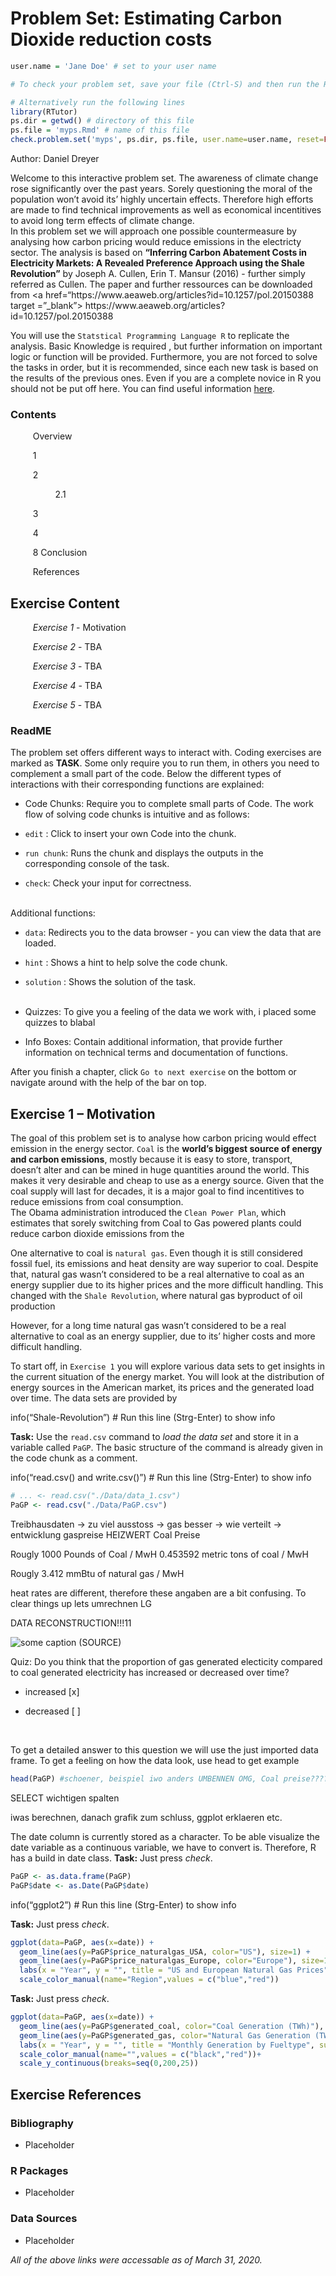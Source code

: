 # Problem Set: Estimating Carbon Dioxide reduction costs


```r

user.name = 'Jane Doe' # set to your user name

# To check your problem set, save your file (Ctrl-S) and then run the RStudio Addin 'Check Problemset'

# Alternatively run the following lines 
library(RTutor)
ps.dir = getwd() # directory of this file
ps.file = 'myps.Rmd' # name of this file
check.problem.set('myps', ps.dir, ps.file, user.name=user.name, reset=FALSE)
```


Author: Daniel Dreyer



Welcome to this interactive problem set. The awareness of climate change rose significantly over the past years. Sorely questioning the moral of the population won't avoid its' highly uncertain effects. Therefore high efforts are made to find technical improvements as well as economical incentitives to avoid long term effects of climate change.   
In this problem set we will approach one possible countermeasure by analysing how carbon pricing would reduce emissions in the electricty sector. The analysis is based on **"Inferring Carbon Abatement Costs in Electricity Markets: A Revealed Preference Approach using the Shale Revolution"** by Joseph A. Cullen, Erin T. Mansur (2016) - further simply referred as Cullen. The paper and further ressources can be downloaded from <a href="https://www.aeaweb.org/articles?id=10.1257/pol.20150388   target = "_blank"> https://www.aeaweb.org/articles?id=10.1257/pol.20150388</a>

You will use the `Statstical Programming Language R` to replicate the analysis. Basic Knowledge is required , but further information on important logic or function will be provided. Furthermore, you are not forced to solve the tasks in order, but it is recommended, since each new task is based on the results of the previous ones. Even if you are a complete novice in R you should not be put off here. You can find useful information 
[here](https://cran.r-project.org/manuals.html).



### Contents

$\qquad$  Overview
  
$\qquad$  1

$\qquad$  2

$\qquad$ $\qquad$ 2.1 

$\qquad$  3 

$\qquad$  4

$\qquad$  8 Conclusion

$\qquad$ References


## Exercise Content

$\qquad$ *Exercise 1* - Motivation

$\qquad$ *Exercise 2* - TBA

$\qquad$ *Exercise 3* - TBA

$\qquad$ *Exercise 4* - TBA

$\qquad$ *Exercise 5* - TBA


### ReadME


The problem set offers different ways to interact with. Coding exercises are marked as **TASK**. Some only require you to run them, in others you need to complement a small part of the code. Below the different types of interactions with their corresponding functions are explained:   


 - Code Chunks: Require you to complete small parts of Code. The work flow of solving code chunks is intuitive and as follows:
                
  + `edit` : Click to insert your own Code into the chunk.
  + `run chunk`: Runs the chunk and displays the outputs in the corresponding console of the task.
  + `check`: Check your input for correctness.  
&nbsp;

  
  Additional functions:    
                   
  + `data`: Redirects you to the data browser - you can view the data that are loaded.
  + `hint` : Shows a hint to help solve the code chunk.
  + `solution` : Shows the solution of the task.  
&nbsp;

  
 - Quizzes: To give you a feeling of the data we work with, i placed some quizzes to blabal
    
 - Info Boxes: Contain additional information, that provide further information on technical terms and documentation of functions.
 

After you finish a chapter, click `Go to next exercise` on the bottom or navigate around with the help of the bar on top.


## Exercise 1 -- Motivation

The goal of this problem set is to analyse how carbon pricing would effect emission in the energy sector. `Coal` is the **world's biggest source of energy and carbon emissions**, mostly because it is easy to store, transport, doesn't alter and can be mined in huge quantities around the world. This makes it very desirable and cheap to use as a energy source. Given that the coal supply will last for decades, it is a major goal to find incentitives to reduce emissions from coal consumption.  
The Obama administration introduced the `Clean Power Plan`, which estimates that sorely switching from Coal to Gas powered plants could reduce carbon dioxide emissions from the 




One alternative to coal is `natural gas`. Even though it is still considered fossil fuel, its emissions and heat density are way superior to coal. Despite that, natural gas wasn't considered to be a real alternative to coal as an energy supplier due to its higher prices and the more difficult handling. This changed with the `Shale Revolution`, where natural gas 
byproduct of oil production


However, for a long time natural gas wasn't considered to be a real alternative to coal as an energy supplier, due to its' higher costs and more difficult handling.


To start off, in `Exercise 1` you will explore various data sets to get insights in the current situation of the energy market. You will look at the distribution of energy sources in the American market, its prices and the generated load over time.
The data sets are provided by 

info("Shale-Revolution") # Run this line (Strg-Enter) to show info


**Task:**
Use the `read.csv` command to *load the data set* and store it in a variable called `PaGP`.
The basic structure of the command is already given in the code chunk as a comment.

info("read.csv() and write.csv()") # Run this line (Strg-Enter) to show info

```r
# ... <- read.csv("./Data/data_1.csv")
PaGP <- read.csv("./Data/PaGP.csv")
```


Treibhausdaten -> zu viel ausstoss -> gas besser -> wie verteilt -> entwicklung gaspreise
HEIZWERT Coal Preise

Rougly 1000 Pounds of Coal / MwH
0.453592 metric tons of coal / MwH

Rougly 3.412 mmBtu of natural gas / MwH

heat rates are different, therefore these angaben are a bit confusing. To clear things up lets umrechnen LG

DATA RECONSTRUCTION!!!11

![some caption](./Material/interconnections.png) (SOURCE)



Quiz: Do you think that the proportion of gas generated electicity compared to coal generated electricity has increased or decreased over time?

- increased [x]

- decreased [ ]

&nbsp;


To get a detailed answer to this question we will use the just imported data frame. To get a feeling on how the data look, use head to get example


```r
head(PaGP) #schoener, beispiel iwo anders UMBENNEN OMG, Coal preise???? evtl sample_n()
```


SELECT wichtigen spalten

iwas berechnen, danach grafik zum schluss, ggplot erklaeren etc.


The date column is currently stored as a character. To be able visualize the date variable as a continuous variable, we have to convert is. Therefore, R has a build in date class.
**Task:** Just press *check*.

```r
PaGP <- as.data.frame(PaGP)
PaGP$date <- as.Date(PaGP$date)
```



info("ggplot2") # Run this line (Strg-Enter) to show info






**Task:** Just press *check*.

```r
ggplot(data=PaGP, aes(x=date)) +
  geom_line(aes(y=PaGP$price_naturalgas_USA, color="US"), size=1) +
  geom_line(aes(y=PaGP$price_naturalgas_Europe, color="Europe"), size=1) +
  labs(x = "Year", y = "", title = "US and European Natural Gas Prices", subtitle = "Y=$/MMBTU")+
  scale_color_manual(name="Region",values = c("blue","red"))
```


**Task:** Just press *check*.

```r
ggplot(data=PaGP, aes(x=date)) +
  geom_line(aes(y=PaGP$generated_coal, color="Coal Generation (TWh)"), size=1) +
  geom_line(aes(y=PaGP$generated_gas, color="Natural Gas Generation (TWh)"), size=1, linetype="dotted") +
  labs(x = "Year", y = "", title = "Monthly Generation by Fueltype", subtitle = "Y=Monthly Electricty (TWh)")+
  scale_color_manual(name="",values = c("black","red"))+
  scale_y_continuous(breaks=seq(0,200,25))
```










































## Exercise References


### Bibliography

- Placeholder

### R Packages

- Placeholder

### Data Sources

- Placeholder


*All of the above links were accessable as of March 31, 2020.*




